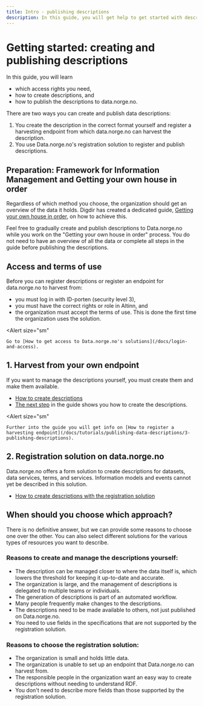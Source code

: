 ```yaml
---
title: Intro - publishing descriptions
description: In this guide, you will get help to get started with describing data and publishing the description to data.norge.no.
---
```


# Getting started: creating and publishing descriptions

In this guide, you will learn

- which access rights you need,
- how to create descriptions, and
- how to publish the descriptions to data.norge.no.

<Divider />

There are two ways you can create and publish data descriptions:

1. You create the description in the correct format yourself and register a harvesting endpoint from which data.norge.no can harvest the description.
2. You use Data.norge.no's registration solution to register and publish descriptions.

## Preparation: Framework for Information Management and Getting your own house in order

Regardless of which method you choose, the organization should get an overview of the data it holds. Digdir has created a dedicated guide, [Getting your own house in order](https://www.digdir.no/informasjonsforvaltning/veileder-orden-i-eget-hus/2716), on how to achieve this.

Feel free to gradually create and publish descriptions to Data.norge.no while you work on the "Getting your own house in order" process. You do not need to have an overview of all the data or complete all steps in the guide before publishing the descriptions.

## Access and terms of use

Before you can register descriptions or register an endpoint for data.norge.no to harvest from:

- you must log in with ID-porten (security level 3),
- you must have the correct rights or role in Altinn, and
- the organization must accept the terms of use. This is done the first time the organization uses the solution.

<Alert
    size="sm"
>
    Go to [How to get access to Data.norge.no's solutions](/docs/login-and-access).
</Alert>

## 1. Harvest from your own endpoint

If you want to manage the descriptions yourself, you must create them and make them available.

- [How to create descriptions](/docs/tutorials/publishing-data-descriptions/1-creating-descriptions-self)
- [The next step](/docs/tutorials/publishing-data-descriptions/1-creating-descriptions-self) in the guide shows you how to create the descriptions.

<Alert
    size="sm"
>
    Further into the guide you will get info on [How to register a harvesting endpoint](/docs/tutorials/publishing-data-descriptions/3-publishing-descriptions).
</Alert>

## 2. Registration solution on data.norge.no

Data.norge.no offers a form solution to create descriptions for datasets, data services, terms, and services. Information models and events cannot yet be described in this solution.

- [How to create descriptions with the registration solution](/docs/tutorials/publishing-data-descriptions/2-creating-descriptions-registration)

## When should you choose which approach?

There is no definitive answer, but we can provide some reasons to choose one over the other. You can also select different solutions for the various types of resources you want to describe.

### Reasons to create and manage the descriptions yourself:

- The description can be managed closer to where the data itself is, which lowers the threshold for keeping it up-to-date and accurate.
- The organization is large, and the management of descriptions is delegated to multiple teams or individuals.
- The generation of descriptions is part of an automated workflow.
- Many people frequently make changes to the descriptions.
- The descriptions need to be made available to others, not just published on Data.norge.no.
- You need to use fields in the specifications that are not supported by the registration solution.

### Reasons to choose the registration solution:

- The organization is small and holds little data.
- The organization is unable to set up an endpoint that Data.norge.no can harvest from.
- The responsible people in the organization want an easy way to create descriptions without needing to understand RDF.
- You don't need to describe more fields than those supported by the registration solution.
